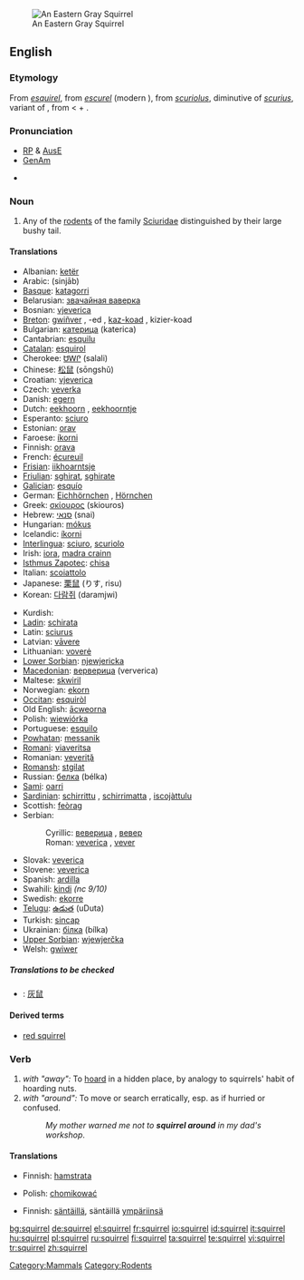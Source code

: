 {{wikipedia}}
[[Image:Sciurus carolinensis.jpg|thumb|An Eastern Gray Squirrel]]
==English==

===Etymology===
From {{AF.}} ''[[esquirel]]'', from {{OF.}} ''[[escurel]]'' (modern {{F.}} {{term|écureuil|lang=fr}}), from {{VL.}} ''[[scuriolus]]'', diminutive of ''[[scurius]]'', variant of {{L.}} {{term|sciurus|lang=lat}}, from {{AGr.}} {{term|σκίουρος|lang=grc|sc=polytonic|tr=skíouros}} < {{term|σκιά||shade, shadow|lang=grc|sc=polytonic|tr=skiá}} + {{term|οὐρά||tail|lang=grc|sc=polytonic|tr=ourá}}.

===Pronunciation===
*[[RP]] & [[Australian English|AusE]] {{IPA|/'skwɪr.<sup>ə</sup>l}}
*[[GenAm]] {{IPA|/'skwɜːr.<sup>ə</sup>l, 'skwʌɽ.əl/}}
{{audio|En-ca-squirrel.ogg|Audio (CA)}}
*{{rhymes|ɪrəl}}

===Noun===
{{en-noun}}

# Any of the [[rodent]]s of the family [[Sciuridae]] distinguished by their large bushy tail.

====Translations====
{{trans-top|Rodent}}
*Albanian: [[ketër]] {{m}}
*Arabic: {{ARchar|[[سنجاب]]}} (sinjāb) {{m}}
*[[Basque]]: [[katagorri]]
*Belarusian: [[звачайная ваверка]] {{f}}
*Bosnian: [[vjeverica]] {{f}}
*[[Breton]]: [[gwiñver]] {{m}}, -ed {{p}}, [[kaz-koad]] {{m}}, kizier-koad {{p}}
*Bulgarian: [[катерица]] (katerica) {{f}}
*Cantabrian: [[esquilu]] {{m}}
*[[Catalan]]: [[esquirol]] {{m}}
*Cherokee: [[ᏌᎳᎵ]] (salali)
*Chinese: [[松鼠]] (sōngshǔ)
*Croatian: [[vjeverica]] {{f}}
*Czech: [[veverka]] {{f}}
*Danish: [[egern]] {{n}}
*Dutch: [[eekhoorn]] {{m}}, [[eekhoorntje]] {{n}}
*Esperanto: [[sciuro]]
*Estonian: [[orav]]
*Faroese: [[íkorni]]
*Finnish: [[orava]]
*French: [[écureuil]] {{m}}
*[[Frisian]]: [[iikhoarntsje]] {{g|Frisian}}
*[[Friulian]]: [[sghirat]], [[sghirate]] {{g|Friulian}}
*[[Galician]]: [[esquío]] {{m}}
*German: [[Eichhörnchen]] {{n}}, [[Hörnchen]] {{n}}
*Greek: [[σκίουρος]] (skiouros) {{m}}
*Hebrew: [[סנאי]] (snai) {{m}}
*Hungarian: [[mókus]]
*Icelandic: [[íkorni]] {{m}}
*[[Interlingua]]: [[sciuro]], [[scuriolo]]
*Irish: [[iora]], [[madra crainn]] {{g|Irish}}
*[[Isthmus Zapotec]]: [[chisa]]
*Italian: [[scoiattolo]] {{m}}
*Japanese: [[栗鼠]] (りす, risu)
*Korean: [[다람쥐]] (daramjwi)
{{trans-mid}}
*Kurdish: {{KUchar|[[سیمۆره‌]]}}
*[[Ladin]]: [[schirata]] {{f}}
*Latin: [[sciurus]] {{m}}
*Latvian: [[vāvere]] {{g|Latvian}}
*Lithuanian: [[voverė]] {{f}}
*[[Lower Sorbian]]: [[njewjericka]] {{f}}
*[[Macedonian]]: [[верверица]] (ververica) {{f}}
*Maltese: [[skwiril]] {{m}}
*Norwegian: [[ekorn]] {{n}}
*[[Occitan]]: [[esquiròl]] {{m}}
*Old English: [[acweorna|ācweorna]] {{m}}
*Polish: [[wiewiórka]] {{f}}
*Portuguese: [[esquilo]] {{m}}
*[[Powhatan]]: [[messanik]]
*[[Romani]]: [[viaveritsa]] {{f}}
*Romanian: [[veveriţă]] {{f}}
*[[Romansh]]: [[stgilat]] {{m}}
*Russian: [[белка]] (bélka) {{f}}
*[[Sami]]: [[oarri]]
*[[Sardinian]]: [[schirrittu]] {{m}}, [[schirrimatta]] {{f}}, [[iscojàttulu]] {{m}}
*Scottish: [[feòrag]]
*Serbian:
*:Cyrillic: [[веверица]] {{f}}, [[вевер]] {{m}}
*:Roman: [[veverica]] {{f}}, [[vever]] {{m}}
*Slovak: [[veverica]] {{f}}
*Slovene: [[veverica]] {{f}}
*Spanish: [[ardilla]] {{f}}
*Swahili: [[kindi]] ''(nc 9/10)''
*Swedish: [[ekorre]] {{c}}
*[[Telugu]]: [[ఉడుత]] (uDuta)
*Turkish: [[sincap]]
*Ukrainian: [[білка]] (bílka) {{f}}
*[[Upper Sorbian]]: [[wjewjerčka]] {{f}}
*Welsh: [[gwiwer]] {{f}}
{{trans-bottom}}

=====Translations to be checked=====
{{checktrans}}
*{{ttbc|Mandarin}}: [[灰鼠]]

====Derived terms====
*[[red squirrel]]

===Verb===
{{en-verb|squirrel|l|ing}}

# ''with "away":'' To [[hoard]] in a hidden place, by analogy to squirrels' habit of hoarding nuts.
# ''with "around":'' To move or search erratically, esp. as if hurried or confused.
#: ''My mother warned me not to '''squirrel around''' in my dad's workshop''.

====Translations====
{{trans-top|to squirrel away}}
*Finnish: [[hamstrata]]
{{trans-mid}}
*Polish: [[chomikować]]
{{trans-bottom}}

{{trans-top|to squirrel around}}
*Finnish: [[säntäillä]], säntäillä [[ympäri|ympäriinsä]]
{{trans-bottom}}

[[Category:Mammals]]
[[Category:Rodents]]

[[bg:squirrel]]
[[de:squirrel]]
[[el:squirrel]]
[[fr:squirrel]]
[[io:squirrel]]
[[id:squirrel]]
[[it:squirrel]]
[[hu:squirrel]]
[[pl:squirrel]]
[[ru:squirrel]]
[[fi:squirrel]]
[[ta:squirrel]]
[[te:squirrel]]
[[vi:squirrel]]
[[tr:squirrel]]
[[zh:squirrel]]
